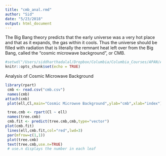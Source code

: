 ```yaml
---
title: "cmb_anal.rmd"
author: "Sid"
date: "5/23/2018"
output: html_document
---
```

The Big Bang theory predicts that the early universe was a very hot place and that as it expands, the gas within it cools. Thus the universe should be filled with radiation that is literally the remnant heat left over from the Big Bang, called the “cosmic microwave background", or CMB.
```r
#setwd("/Users/siddharthadalal/Dropbox/Columbia/Columbia_Courses/APAN/APAN_ML_Course_Spring_2018/ML_Lectures_Spring_2018/Notes_Data_Rscripts_ML")
knitr::opts_chunk$set(echo = TRUE)
```
Analysis of Cosmic Microwave Background
```r
library(rpart)
 cmb <- read.csv("cmb.csv")
 names(cmb)
attach(cmb)
 plot(ell,Cl,main="Cosmic Microwve Background",ylab="cmb",xlab="index")

 tree.cmb <- rpart(Cl ~ ell)
 names(tree.cmb)
 cmb.fit <- predict(tree.cmb,cmb,type="vector")
plot(cmb.fit)
 lines(ell,cmb.fit,col="red",lwd=3)
 par(mfrow=c(1,1))
 plot(tree.cmb)
 text(tree.cmb,use.n=TRUE)
 # use.n displays the number in each leaf
```
 